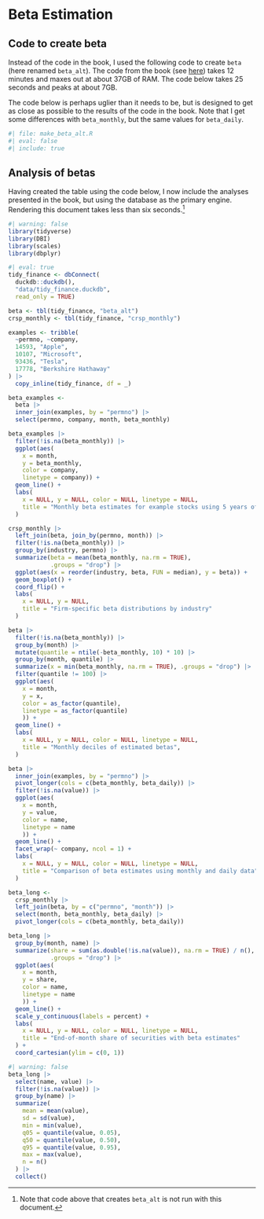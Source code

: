 # Beta Estimation 

## Code to create beta

Instead of the code in the book, I used the following code to create `beta` (here renamed `beta_alt`).
The code from the book (see [here](https://gist.github.com/iangow/0e35eeee6e5a65190ee7e748bcc27c25)) takes 12 minutes and maxes out at about 37GB of RAM. 
The code below takes 25 seconds and peaks at about 7GB.

The code below is perhaps uglier than it needs to be, but is designed to get as close as possible to the results of the code in the book.
Note that I get some differences with `beta_monthly`, but the same values for `beta_daily`.

```r
#| file: make_beta_alt.R
#| eval: false
#| include: true
```

## Analysis of betas

Having created the table using the code below, I now include the analyses presented in the book, but using the database as the primary engine.
Rendering this document takes less than six seconds.^[Note that code above that creates `beta_alt` is not run with this document.]

```r
#| warning: false
library(tidyverse)
library(DBI)
library(scales)
library(dbplyr)
```


```r
#| eval: true
tidy_finance <- dbConnect(
  duckdb::duckdb(),
  "data/tidy_finance.duckdb",
  read_only = TRUE)
```

```r
beta <- tbl(tidy_finance, "beta_alt")
crsp_monthly <- tbl(tidy_finance, "crsp_monthly")
```

```r
examples <- tribble(
  ~permno, ~company,
  14593, "Apple",
  10107, "Microsoft",
  93436, "Tesla",
  17778, "Berkshire Hathaway"
) |>
  copy_inline(tidy_finance, df = _)
```

```r
beta_examples <- 
  beta |>
  inner_join(examples, by = "permno") |>
  select(permno, company, month, beta_monthly) 

beta_examples |>
  filter(!is.na(beta_monthly)) |>
  ggplot(aes(
    x = month, 
    y = beta_monthly, 
    color = company,
    linetype = company)) +
  geom_line() +
  labs(
    x = NULL, y = NULL, color = NULL, linetype = NULL,
    title = "Monthly beta estimates for example stocks using 5 years of data"
  )
```

```r
crsp_monthly |>
  left_join(beta, join_by(permno, month)) |>
  filter(!is.na(beta_monthly)) |>
  group_by(industry, permno) |>
  summarize(beta = mean(beta_monthly, na.rm = TRUE), 
            .groups = "drop") |>
  ggplot(aes(x = reorder(industry, beta, FUN = median), y = beta)) +
  geom_boxplot() +
  coord_flip() +
  labs(
    x = NULL, y = NULL,
    title = "Firm-specific beta distributions by industry"
  )
```
```r
beta |>
  filter(!is.na(beta_monthly)) |>
  group_by(month) |>
  mutate(quantile = ntile(-beta_monthly, 10) * 10) |>
  group_by(month, quantile) |>
  summarize(x = min(beta_monthly, na.rm = TRUE), .groups = "drop") |>
  filter(quantile != 100) |>
  ggplot(aes(
    x = month, 
    y = x, 
    color = as_factor(quantile),
    linetype = as_factor(quantile)
    )) +
  geom_line() +
  labs(
    x = NULL, y = NULL, color = NULL, linetype = NULL,
    title = "Monthly deciles of estimated betas",
  )
```

```r
beta |>
  inner_join(examples, by = "permno") |>
  pivot_longer(cols = c(beta_monthly, beta_daily)) |>
  filter(!is.na(value)) |>
  ggplot(aes(
    x = month, 
    y = value, 
    color = name, 
    linetype = name
    )) +
  geom_line() +
  facet_wrap(~ company, ncol = 1) +
  labs(
    x = NULL, y = NULL, color = NULL, linetype = NULL, 
    title = "Comparison of beta estimates using monthly and daily data"
  )
```

```r
beta_long <- 
  crsp_monthly |>
  left_join(beta, by = c("permno", "month")) |>
  select(month, beta_monthly, beta_daily) |>
  pivot_longer(cols = c(beta_monthly, beta_daily))

beta_long |>
  group_by(month, name) |>
  summarize(share = sum(as.double(!is.na(value)), na.rm = TRUE) / n(),
            .groups = "drop") |>
  ggplot(aes(
    x = month, 
    y = share, 
    color = name,
    linetype = name
    )) +
  geom_line() +
  scale_y_continuous(labels = percent) +
  labs(
    x = NULL, y = NULL, color = NULL, linetype = NULL,
    title = "End-of-month share of securities with beta estimates"
  ) +
  coord_cartesian(ylim = c(0, 1))
```

```r
#| warning: false
beta_long |>
  select(name, value) |>
  filter(!is.na(value)) |>
  group_by(name) |>
  summarize(
    mean = mean(value),
    sd = sd(value),
    min = min(value),
    q05 = quantile(value, 0.05),
    q50 = quantile(value, 0.50),
    q95 = quantile(value, 0.95),
    max = max(value),
    n = n()
  ) |>
  collect()
```